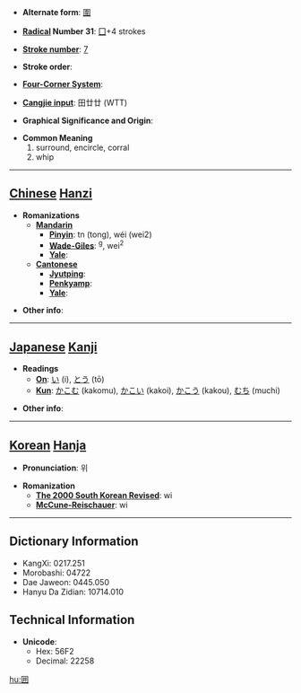 * '''Alternate form''': [[圍]]

* '''[[Wiktionary:Chinese radical index| Radical]] Number 31''': [[Wiktionary:Chinese radical index 囗|囗]]+4 strokes

* '''[[Wiktionary:Chinese total strokes index|Stroke number]]''': [[Wiktionary:Chinese total strokes index 7|7]]

* '''Stroke order''': 

* '''[[Wiktionary:Chinese four corner index|Four-Corner System]]''': 

* '''[[Wiktionary:Chinese Cangjie index|Cangjie input]]''': 田廿廿 (WTT)

* '''Graphical Significance and Origin''': 

* '''Common Meaning'''
*#surround, encircle, corral
*# whip


----

== [[Chinese]] [[Hanzi]] ==

* '''Romanizations'''
** '''[[Mandarin]]'''
*** '''[[Pinyin]]''': tn (tong), wéi (wei2)
*** '''[[Wade-Giles]]''': <sup>g</sup>, wei<sup>2</sup>
*** '''[[Yale]]''': 
** '''[[Cantonese]]'''
*** '''[[Jyutping]]''':
*** '''[[Penkyamp]]''': 
*** '''[[Yale]]''': 

* '''Other info''': 

----

== [[Japanese]] [[Kanji]] ==

* '''Readings'''
** '''[[On]]''': [[い]] (i), [[とう]] (tō)
** '''[[Kun]]''': [[かこむ]] (kakomu), [[かこい]] (kakoi), [[かこう]] (kakou), [[むち]] (muchi)

* '''Other info''':  

----

== [[Korean]] [[Hanja]] ==

* '''Pronunciation''': 위

* '''Romanization'''
** '''[[The 2000 South Korean Revised Romanization|The 2000 South Korean Revised]]''': wi
** '''[[McCune-Reischauer]]''': wi

----

== Dictionary Information ==

* KangXi: 0217.251
* Morobashi: 04722
* Dae Jaweon: 0445.050
* Hanyu Da Zidian: 10714.010

== Technical Information ==

* '''Unicode''':
** Hex: 56F2
** Decimal: 22258

[[hu:囲]]